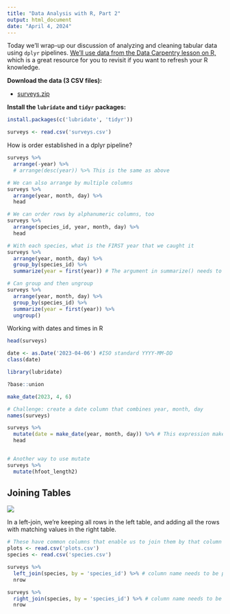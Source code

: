 ```yaml
---
title: "Data Analysis with R, Part 2"
output: html_document
date: "April 4, 2024"
---
```


Today we'll wrap-up our discussion of analyzing and cleaning tabular data using `dplyr` pipelines. [We'll use data from the Data Carpentry lesson on R,](https://datacarpentry.org/R-ecology-lesson/#Download_the_data) which is a great resource for you to revisit if you want to refresh your R knowledge.

**Download the data (3 CSV files):**

- [surveys.zip](http://files.ntsg.umt.edu/data/GIS_Programming/data/surveys.zip)

**Install the `lubridate` and `tidyr` packages:**

```r
install.packages(c('lubridate', 'tidyr'))
```

```r
surveys <- read.csv('surveys.csv')
```

How is order established in a dplyr pipeline?

```r
surveys %>%
  arrange(-year) %>%
  # arrange(desc(year)) %>% This is the same as above

# We can also arrange by multiple columns
surveys %>%
  arrange(year, month, day) %>%
  head

# We can order rows by alphanumeric columns, too
surveys %>%
  arrange(species_id, year, month, day) %>%
  head

# With each species, what is the FIRST year that we caught it
surveys %>%
  arrange(year, month, day) %>%
  group_by(species_id) %>%
  summarize(year = first(year)) # The argument in summarize() needs to return a single value

# Can group and then ungroup
surveys %>%
  arrange(year, month, day) %>%
  group_by(species_id) %>%
  summarize(year = first(year)) %>%
  ungroup()
```

Working with dates and times in R

```r
head(surveys)

date <- as.Date('2023-04-06') #ISO standard YYYY-MM-DD
class(date)

library(lubridate)

?base::union

make_date(2023, 4, 6)

# Challenge: create a date column that combines year, month, day
names(surveys)

surveys %>%
  mutate(date = make_date(year, month, day)) %>% # This expression make_date is done auto for every row
  head


# Another way to use mutate
surveys %>%
  mutate(hfoot_length2)
```



## Joining Tables

![](relational_joins.png)

In a left-join, we're keeping all rows in the left table, and adding all the rows with
matching values in the right table.

```r
# These have common columns that enable us to join them by that column (species_id)
plots <- read.csv('plots.csv')
species <- read.csv('species.csv')

surveys %>%
  left_join(species, by = 'species_id') %>% # column name needs to be provided as a string
  nrow

surveys %>%
  right_join(species, by = 'species_id') %>% # column name needs to be provided as a string
  nrow

```